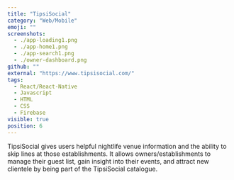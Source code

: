 ```yaml
---
title: "TipsiSocial"
category: "Web/Mobile"
emoji: ""
screenshots:
  - ./app-loading1.png
  - ./app-home1.png
  - ./app-search1.png
  - ./owner-dashboard.png
github: ""
external: "https://www.tipsisocial.com/"
tags:
  - React/React-Native
  - Javascript
  - HTML
  - CSS
  - Firebase
visible: true
position: 6
---
```


TipsiSocial gives users helpful nightlife venue information and the ability to skip lines at those establishments. It allows owners/establishments to manage their guest list, gain
insight into their events, and attract new clientele by being part of the TipsiSocial catalogue.
